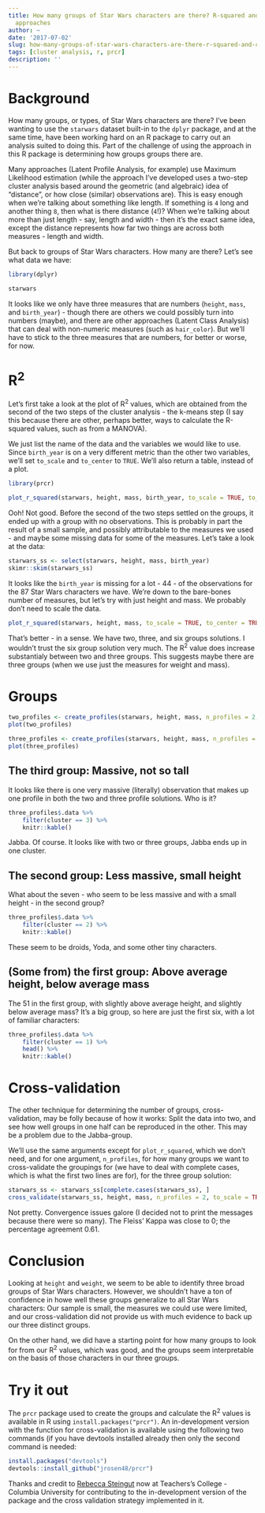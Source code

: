 ```yaml
---
title: How many groups of Star Wars characters are there? R-squared and cross-validation
  approaches
author: ~
date: '2017-07-02'
slug: how-many-groups-of-star-wars-characters-are-there-r-squared-and-cross-validation-approaches
tags: [cluster analysis, r, prcr]
description: ''
---
```


# Background

How many groups, or types, of Star Wars characters are there? I've been wanting to use the `starwars` dataset built-in to the `dplyr` package, and at the same time, have been working hard on an R package to carry out an analysis suited to doing this. Part of the challenge of using the approach in this R package is determining how groups groups there are. 

Many approaches (Latent Profile Analysis, for example) use Maximum Likelihood estimation (while the approach I've developed uses a two-step cluster analysis based around the geometric (and algebraic) idea of "distance", or how close (similar) observations are). This is easy enough when we're talking about something like length. If something is `4` long and another thing `8`, then what is there distance (`4`!)? When we're talking about more than just length - say, length and width - then it's the exact same idea, except the distance represents how far two things are across both measures - length and width. 

But back to groups of Star Wars characters. How many are there? Let's see what data we have:

```r
library(dplyr)

starwars
```

It looks like we only have three measures that are numbers (`height`, `mass`, and `birth_year`) - though there are others we could possibly turn into numbers (maybe), and there are other approaches (Latent Class Analysis) that can deal with non-numeric measures (such as `hair_color`). But we'll have to stick to the three measures that are numbers, for better or worse, for now. 

# R<sup>2</sup>

Let's first take a look at the plot of R<sup>2</sup> values, which are obtained from the second of the two steps of the cluster analysis - the k-means step (I say this because there are other, perhaps better, ways to calculate the R-squared values, such as from a MANOVA). 

We just list the name of the data and the variables we would like to use. Since `birth_year` is on a very different metric than the other two variables, we'll set `to_scale` and `to_center` to `TRUE`. We'll also return a table, instead of a plot. 

```r
library(prcr)

plot_r_squared(starwars, height, mass, birth_year, to_scale = TRUE, to_center = TRUE, r_squared_table = T)
```

Ooh! Not good. Before the second of the two steps settled on the groups, it ended up with a group with no observations. This is probably in part the result of a small sample, and possibly attributable to the measures we used - and maybe some missing data for some of the measures. Let's take a look at the data:

```r
starwars_ss <- select(starwars, height, mass, birth_year)
skimr::skim(starwars_ss)
```

It looks like the `birth_year` is missing for a lot - 44 - of the observations for the 87 Star Wars characters we have. We're down to the bare-bones number of measures, but let's try with just height and mass. We probably don't need to scale the data.

```r
plot_r_squared(starwars, height, mass, to_scale = TRUE, to_center = TRUE, r_squared_table = T)
```

That's better - in a sense. We have two, three, and six groups solutions. I wouldn't trust the six group solution very much. The R<sup>2</sup> value does increase substantialy between two and three groups. This suggests maybe there are three groups (when we use just the measures for weight and mass). 

# Groups

```r
two_profiles <- create_profiles(starwars, height, mass, n_profiles = 2, to_scale = TRUE, to_center = TRUE)
plot(two_profiles)

three_profiles <- create_profiles(starwars, height, mass, n_profiles = 3, to_scale = TRUE, to_center = TRUE)
plot(three_profiles)
```

## The third group: Massive, not so tall

It looks like there is one very massive (literally) observation that makes up one profile in both the two and three profile solutions. Who is it?

```r
three_profiles$.data %>% 
    filter(cluster == 3) %>% 
    knitr::kable()
```

Jabba. Of course. It looks like with two or three groups, Jabba ends up in one cluster. 

## The second group: Less massive, small height

What about the seven - who seem to be less massive and with a small height - in the second group?

```r
three_profiles$.data %>% 
    filter(cluster == 2) %>% 
    knitr::kable()
```

These seem to be droids, Yoda, and some other tiny characters.

## (Some from) the first group: Above average height, below average mass

The 51 in the first group, with slightly above average height, and slightly below average mass? It's a big group, so here are just the first six, with a lot of familiar characters:

```r
three_profiles$.data %>% 
    filter(cluster == 1) %>% 
    head() %>% 
    knitr::kable()
```

# Cross-validation

The other technique for determining the number of groups, cross-validation, may be folly because of how it works: Split the data into two, and see how well groups in one half can be reproduced in the other. This may be a problem due to the Jabba-group.

We'll use the same arguments except for `plot_r_squared`, which we don't need, and for one argument, `n_profiles`, for how many groups we want to cross-validate the groupings for (we have to deal with complete cases, which is what the first two lines are for), for the three group solution:


```r
starwars_ss <- starwars_ss[complete.cases(starwars_ss), ]
cross_validate(starwars_ss, height, mass, n_profiles = 2, to_scale = TRUE, to_center = TRUE)
```

Not pretty. Convergence issues galore (I decided not to print the messages because there were so many). The Fleiss' Kappa was close to 0; the percentage agreement 0.61.

# Conclusion

Looking at `height` and `weight`, we seem to be able to identify three broad groups of Star Wars characters. However, we shouldn't have a ton of confidence in howe well these groups generalize to all Star Wars characters: Our sample is small, the measures we could use were limited, and our cross-validation did not provide us with much evidence to back up our three distinct groups. 

On the other hand, we did have a starting point for how many groups to look for from our R<sup>2</sup> values, which was good, and the groups seem interpretable on the basis of those characters in our three groups.

# Try it out

The `prcr` package used to create the groups and calculate the R<sup>2</sup> values is available in R using `install.packages("prcr")`. An in-development version with the function for cross-validation is available using the following two commands (if you have devtools installed already then only the second command is needed:

```r
install.packages("devtools")
devtools::install_github("jrosen48/prcr")
```

Thanks and credit to [Rebecca Steingut](https://motivationlab.wordpress.com/) now at Teachers's College -  Columbia University for contributing to the in-development version of the package and the cross validation strategy implemented in it. 